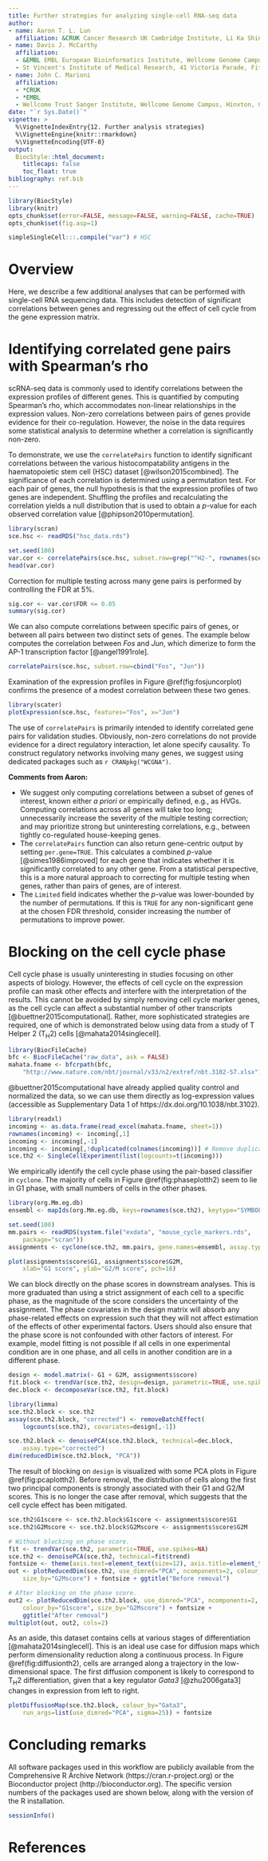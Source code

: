```yaml
---
title: Further strategies for analyzing single-cell RNA-seq data
author: 
- name: Aaron T. L. Lun
  affiliation: &CRUK Cancer Research UK Cambridge Institute, Li Ka Shing Centre, Robinson Way, Cambridge CB2 0RE, United Kingdom
- name: Davis J. McCarthy
  affiliation: 
  - &EMBL EMBL European Bioinformatics Institute, Wellcome Genome Campus, Hinxton, Cambridge CB10 1SD, United Kingdom
  - St Vincent's Institute of Medical Research, 41 Victoria Parade, Fitzroy, Victoria 3065, Australia
- name: John C. Marioni
  affiliation: 
  - *CRUK
  - *EMBL
  - Wellcome Trust Sanger Institute, Wellcome Genome Campus, Hinxton, Cambridge CB10 1SA, United Kingdom
date: "`r Sys.Date()`"
vignette: >
  %\VignetteIndexEntry{12. Further analysis strategies}
  %\VignetteEngine{knitr::rmarkdown}
  %\VignetteEncoding{UTF-8}    
output: 
  BiocStyle::html_document:
    titlecaps: false
    toc_float: true
bibliography: ref.bib
---
```


```r
library(BiocStyle)
library(knitr)
opts_chunk$set(error=FALSE, message=FALSE, warning=FALSE, cache=TRUE)
opts_chunk$set(fig.asp=1)
```

```r
simpleSingleCell:::.compile("var") # HSC 
```

# Overview

Here, we describe a few additional analyses that can be performed with single-cell RNA sequencing data.
This includes detection of significant correlations between genes
and regressing out the effect of cell cycle from the gene expression matrix.

# Identifying correlated gene pairs with Spearman's rho

scRNA-seq data is commonly used to identify correlations between the expression profiles of different genes.
This is quantified by computing Spearman's rho, which accommodates non-linear relationships in the expression values.
Non-zero correlations between pairs of genes provide evidence for their co-regulation.
However, the noise in the data requires some statistical analysis to determine whether a correlation is significantly non-zero.

To demonstrate, we use the `correlatePairs` function to identify significant correlations between the various histocompatability antigens in the haematopoietic stem cell (HSC) dataset [@wilson2015combined].
The significance of each correlation is determined using a permutation test.
For each pair of genes, the null hypothesis is that the expression profiles of two genes are independent.
Shuffling the profiles and recalculating the correlation yields a null distribution that is used to obtain a _p_-value for each observed correlation value [@phipson2010permutation].

```r
library(scran)
sce.hsc <- readRDS("hsc_data.rds")    

set.seed(100)
var.cor <- correlatePairs(sce.hsc, subset.row=grep("^H2-", rownames(sce.hsc)))
head(var.cor)
```

Correction for multiple testing across many gene pairs is performed by controlling the FDR at 5%.

```r
sig.cor <- var.cor$FDR <= 0.05
summary(sig.cor)
```

We can also compute correlations between specific pairs of genes, or between all pairs between two distinct sets of genes.
The example below computes the correlation between _Fos_ and _Jun_, which dimerize to form the AP-1 transcription factor [@angel1991role].

```r
correlatePairs(sce.hsc, subset.row=cbind("Fos", "Jun"))
```

Examination of the expression profiles in Figure \@ref(fig:fosjuncorplot) confirms the presence of a modest correlation between these two genes.

```r
library(scater)
plotExpression(sce.hsc, features="Fos", x="Jun")
```

The use of `correlatePairs` is primarily intended to identify correlated gene pairs for validation studies.
Obviously, non-zero correlations do not provide evidence for a direct regulatory interaction, let alone specify causality.
To construct regulatory networks involving many genes, we suggest using dedicated packages such as `r CRANpkg("WCGNA")`.

__Comments from Aaron:__

- We suggest only computing correlations between a subset of genes of interest, known either _a priori_ or empirically defined, e.g., as HVGs.
Computing correlations across all genes will take too long; unnecessarily increase the severity of the multiple testing correction; 
and may prioritize strong but uninteresting correlations, e.g., between tightly co-regulated house-keeping genes.
- The `correlatePairs` function can also return gene-centric output by setting `per.gene=TRUE`.
This calculates a combined _p_-value [@simes1986improved] for each gene that indicates whether it is significantly correlated to any other gene.
From a statistical perspective, this is a more natural approach to correcting for multiple testing when genes, rather than pairs of genes, are of interest.
- The `Limited` field indicates whether the _p_-value was lower-bounded by the number of permutations.
If this is `TRUE` for any non-significant gene at the chosen FDR threshold, consider increasing the number of permutations to improve power.

# Blocking on the cell cycle phase

Cell cycle phase is usually uninteresting in studies focusing on other aspects of biology.
However, the effects of cell cycle on the expression profile can mask other effects and interfere with the interpretation of the results.
This cannot be avoided by simply removing cell cycle marker genes, as the cell cycle can affect a substantial number of other transcripts [@buettner2015computational].
Rather, more sophisticated strategies are required, one of which is demonstrated below using data from a study of T Helper 2 (T~H~2) cells [@mahata2014singlecell].

```r
library(BiocFileCache)
bfc <- BiocFileCache("raw_data", ask = FALSE)
mahata.fname <- bfcrpath(bfc, 
    "http://www.nature.com/nbt/journal/v33/n2/extref/nbt.3102-S7.xlsx")
```

@buettner2015computational have already applied quality control and normalized the data, so we can use them directly as log-expression values (accessible as Supplementary Data 1 of https://dx.doi.org/10.1038/nbt.3102).

```r
library(readxl)
incoming <- as.data.frame(read_excel(mahata.fname, sheet=1))
rownames(incoming) <- incoming[,1]
incoming <- incoming[,-1]
incoming <- incoming[,!duplicated(colnames(incoming))] # Remove duplicated genes.
sce.th2 <- SingleCellExperiment(list(logcounts=t(incoming)))
```

We empirically identify the cell cycle phase using the pair-based classifier in `cyclone`.
The majority of cells in Figure \@ref(fig:phaseplotth2) seem to lie in G1 phase, with small numbers of cells in the other phases.

```r
library(org.Mm.eg.db)
ensembl <- mapIds(org.Mm.eg.db, keys=rownames(sce.th2), keytype="SYMBOL", column="ENSEMBL")

set.seed(100)
mm.pairs <- readRDS(system.file("exdata", "mouse_cycle_markers.rds", 
    package="scran"))
assignments <- cyclone(sce.th2, mm.pairs, gene.names=ensembl, assay.type="logcounts")

plot(assignments$score$G1, assignments$score$G2M, 
    xlab="G1 score", ylab="G2/M score", pch=16)
```

We can block directly on the phase scores in downstream analyses.
This is more graduated than using a strict assignment of each cell to a specific phase, as the magnitude of the score considers the uncertainty of the assignment.
The phase covariates in the design matrix will absorb any phase-related effects on expression such that they will not affect estimation of the effects of other experimental factors.
Users should also ensure that the phase score is not confounded with other factors of interest.
For example, model fitting is not possible if all cells in one experimental condition are in one phase, and all cells in another condition are in a different phase.

```r
design <- model.matrix(~ G1 + G2M, assignments$score)
fit.block <- trendVar(sce.th2, design=design, parametric=TRUE, use.spikes=NA)
dec.block <- decomposeVar(sce.th2, fit.block)

library(limma)
sce.th2.block <- sce.th2
assay(sce.th2.block, "corrected") <- removeBatchEffect(
    logcounts(sce.th2), covariates=design[,-1])

sce.th2.block <- denoisePCA(sce.th2.block, technical=dec.block, 
    assay.type="corrected")
dim(reducedDim(sce.th2.block, "PCA"))
```

The result of blocking on `design` is visualized with some PCA plots in Figure \@ref(fig:pcaplotth2).
Before removal, the distribution of cells along the first two principal components is strongly associated with their G1 and G2/M scores.
This is no longer the case after removal, which suggests that the cell cycle effect has been mitigated.

```r
sce.th2$G1score <- sce.th2.block$G1score <- assignments$score$G1
sce.th2$G2Mscore <- sce.th2.block$G2Mscore <- assignments$score$G2M

# Without blocking on phase score.
fit <- trendVar(sce.th2, parametric=TRUE, use.spikes=NA) 
sce.th2 <- denoisePCA(sce.th2, technical=fit$trend)
fontsize <- theme(axis.text=element_text(size=12), axis.title=element_text(size=16))
out <- plotReducedDim(sce.th2, use_dimred="PCA", ncomponents=2, colour_by="G1score", 
    size_by="G2Mscore") + fontsize + ggtitle("Before removal")

# After blocking on the phase score.
out2 <- plotReducedDim(sce.th2.block, use_dimred="PCA", ncomponents=2, 
    colour_by="G1score", size_by="G2Mscore") + fontsize + 
    ggtitle("After removal")
multiplot(out, out2, cols=2)
```

As an aside, this dataset contains cells at various stages of differentiation [@mahata2014singlecell].
This is an ideal use case for diffusion maps which perform dimensionality reduction along a continuous process.
In Figure \@ref(fig:diffusionth2), cells are arranged along a trajectory in the low-dimensional space.
The first diffusion component is likely to correspond to T~H~2 differentiation, given that a key regulator _Gata3_ [@zhu2006gata3] changes in expression from left to right.

```r
plotDiffusionMap(sce.th2.block, colour_by="Gata3",
    run_args=list(use_dimred="PCA", sigma=25)) + fontsize
```

# Concluding remarks 

All software packages used in this workflow are publicly available from the Comprehensive R Archive Network (https://cran.r-project.org) or the Bioconductor project (http://bioconductor.org).
The specific version numbers of the packages used are shown below, along with the version of the R installation.

```r
sessionInfo()
```

# References

